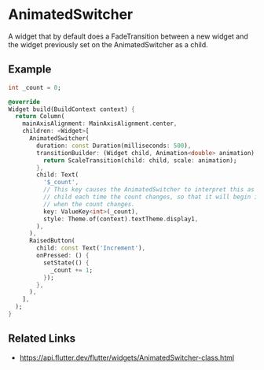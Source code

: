 

<Meta of={AnimatedSwitcherStories} />

# AnimatedSwitcher

A widget that by default does a FadeTransition between a new widget and the widget previously set on the AnimatedSwitcher as a child.

## Example

```dart liveslice=AnimatedSwitcher
int _count = 0;

@override
Widget build(BuildContext context) {
  return Column(
    mainAxisAlignment: MainAxisAlignment.center,
    children: <Widget>[
      AnimatedSwitcher(
        duration: const Duration(milliseconds: 500),
        transitionBuilder: (Widget child, Animation<double> animation) {
          return ScaleTransition(child: child, scale: animation);
        },
        child: Text(
          '$_count',
          // This key causes the AnimatedSwitcher to interpret this as a "new"
          // child each time the count changes, so that it will begin its animation
          // when the count changes.
          key: ValueKey<int>(_count),
          style: Theme.of(context).textTheme.display1,
        ),
      ),
      RaisedButton(
        child: const Text('Increment'),
        onPressed: () {
          setState(() {
            _count += 1;
          });
        },
      ),
    ],
  );
}
```

## Related Links

- https://api.flutter.dev/flutter/widgets/AnimatedSwitcher-class.html
